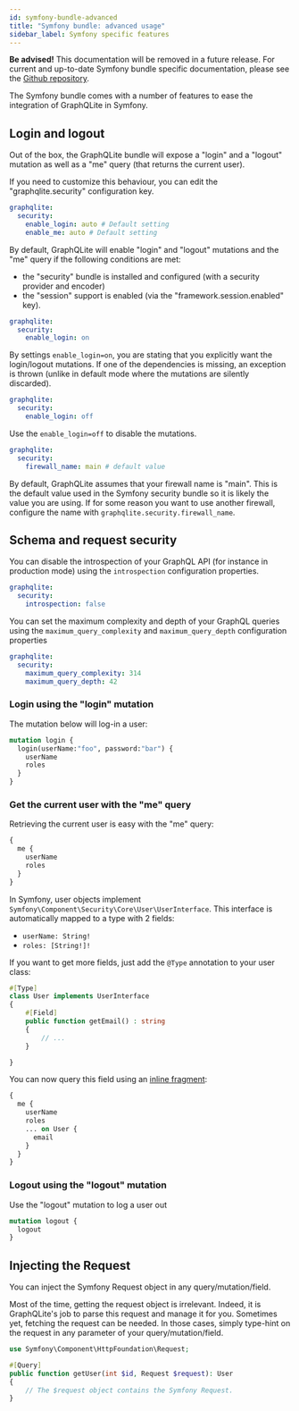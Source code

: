 ```yaml
---
id: symfony-bundle-advanced
title: "Symfony bundle: advanced usage"
sidebar_label: Symfony specific features
---
```



<div class="alert alert--warning">
    <strong>Be advised!</strong> This documentation will be removed in a future release.  For current and up-to-date Symfony bundle specific documentation, please see the <a href="https://github.com/thecodingmachine/graphqlite-bundle">Github repository</a>.
</div>

The Symfony bundle comes with a number of features to ease the integration of GraphQLite in Symfony.

## Login and logout

Out of the box, the GraphQLite bundle will expose a "login" and a "logout" mutation as well
as a "me" query (that returns the current user).

If you need to customize this behaviour, you can edit the "graphqlite.security" configuration key.

```yaml
graphqlite:
  security:
    enable_login: auto # Default setting
    enable_me: auto # Default setting
```

By default, GraphQLite will enable "login" and "logout" mutations and the "me" query if the following conditions are met:

- the "security" bundle is installed and configured (with a security provider and encoder)
- the "session" support is enabled (via the "framework.session.enabled" key).

```yaml
graphqlite:
  security:
    enable_login: on
```

By settings `enable_login=on`, you are stating that you explicitly want the login/logout mutations.
If one of the dependencies is missing, an exception is thrown (unlike in default mode where the mutations
are silently discarded).

```yaml
graphqlite:
  security:
    enable_login: off
```

Use the `enable_login=off` to disable the mutations.

```yaml
graphqlite:
  security:
    firewall_name: main # default value
```

By default, GraphQLite assumes that your firewall name is "main". This is the default value used in the
Symfony security bundle so it is likely the value you are using. If for some reason you want to use
another firewall, configure the name with `graphqlite.security.firewall_name`.

## Schema and request security

You can disable the introspection of your GraphQL API (for instance in production mode) using
the `introspection` configuration properties.

```yaml
graphqlite:
  security:
    introspection: false
```


You can set the maximum complexity and depth of your GraphQL queries using the `maximum_query_complexity`
and `maximum_query_depth` configuration properties

```yaml
graphqlite:
  security:
    maximum_query_complexity: 314
    maximum_query_depth: 42
```

### Login using the "login" mutation

The mutation below will log-in a user:

```graphql
mutation login {
  login(userName:"foo", password:"bar") {
    userName
    roles
  }
}
```

### Get the current user with the "me" query

Retrieving the current user is easy with the "me" query:

```graphql
{
  me {
    userName
    roles
  }
}
```

In Symfony, user objects implement `Symfony\Component\Security\Core\User\UserInterface`.
This interface is automatically mapped to a type with 2 fields:

- `userName: String!`
- `roles: [String!]!`

If you want to get more fields, just add the `@Type` annotation to your user class:


```php
#[Type]
class User implements UserInterface
{
    #[Field]
    public function getEmail() : string
    {
        // ...
    }

}
```

You can now query this field using an [inline fragment](https://graphql.org/learn/queries/#inline-fragments):

```graphql
{
  me {
    userName
    roles
    ... on User {
      email
    }
  }
}
```

### Logout using the "logout" mutation

Use the "logout" mutation to log a user out

```graphql
mutation logout {
  logout
}
```

## Injecting the Request

You can inject the Symfony Request object in any query/mutation/field.

Most of the time, getting the request object is irrelevant. Indeed, it is GraphQLite's job to parse this request and
manage it for you. Sometimes yet, fetching the request can be needed. In those cases, simply type-hint on the request
in any parameter of your query/mutation/field.


```php
use Symfony\Component\HttpFoundation\Request;

#[Query]
public function getUser(int $id, Request $request): User
{
    // The $request object contains the Symfony Request.
}
```

